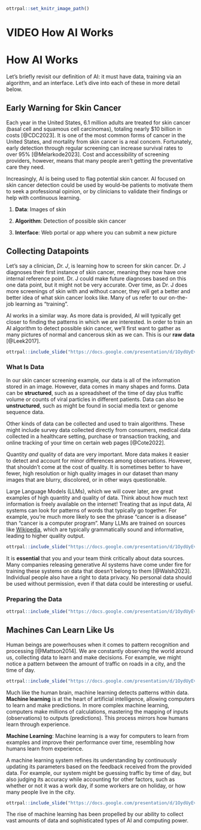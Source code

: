 
```r
ottrpal::set_knitr_image_path()
```

# VIDEO How AI Works

# How AI Works

Let's briefly revisit our definition of AI: it must have data, training via an algorithm, and an interface. Let's dive into each of these in more detail below.

## Early Warning for Skin Cancer

Each year in the United States, 6.1 million adults are treated for skin cancer (basal cell and squamous cell carcinomas), totaling nearly $10 billion in costs [@CDC2023]. It is one of the most common forms of cancer in the United States, and mortality from skin cancer is a real concern. Fortunately, early detection through regular screening can increase survival rates to over 95% [@Melarkode2023]. Cost and accessibility of screening providers, however, means that many people aren't getting the preventative care they need.

Increasingly, AI is being used to flag potential skin cancer. AI focused on skin cancer detection could be used by would-be patients to motivate them to seek a professional opinion, or by clinicians to validate their findings or help with continuous learning.

1. **Data**: Images of skin

1. **Algorithm**: Detection of possible skin cancer

1. **Interface**: Web portal or app where you can submit a new picture

## Collecting Datapoints

Let's say a clinician, *Dr. J*, is learning how to screen for skin cancer. Dr. J diagnoses their first instance of skin cancer, meaning they now have one internal reference point. Dr. J could make future diagnoses based on this one data point, but it might not be very accurate. Over time, as Dr. J does more screenings of skin with and without cancer, they will get a better and better idea of what skin cancer looks like. Many of us refer to our on-the-job learning as "training".

AI works in a similar way. As more data is provided, AI will typically get closer to finding the patterns in which we are interested. In order to train an AI algorithm to detect possible skin cancer, we'll first want to gather as many pictures of normal and cancerous skin as we can. This is our **raw data** [@Leek2017].

```r
ottrpal::include_slide("https://docs.google.com/presentation/d/1OydUyEv1uEzn8ONPznxH1mGd4VHC9n88_aUGqkHJX4I/edit#slide=id.g263e06ef889_36_153")
```

### What Is Data

In our skin cancer screening example, our data is all of the information stored in an image. However, data comes in many shapes and forms. Data can be **structured**, such as a spreadsheet of the time of day plus traffic volume or counts of viral particles in different patients. Data can also be **unstructured**, such as might be found in social media text or genome sequence data. 

Other kinds of data can be collected and used to train algorithms. These might include survey data collected directly from consumers, medical data collected in a healthcare setting, purchase or transaction tracking, and online tracking of your time on certain web pages [@Cote2022].

Quantity *and* quality of data are very important. More data makes it easier to detect and account for minor differences among observations. However, that shouldn't come at the cost of quality. It is sometimes better to have fewer, high resolution or high quality images in our dataset than many images that are blurry, discolored, or in other ways questionable.

Large Language Models (LLMs), which we will cover later, are great examples of high quantity and quality of data. Think about how much text information is freely available on the internet! Treating that as input data, AI systems can look for patterns of words that typically go together. For example, you're much more likely to see the phrase "cancer is a disease" than "cancer is a computer program". Many LLMs are trained on sources like [Wikipedia](https://www.wikipedia.org/), which are typically grammatically sound and informative, leading to higher quality output.

```r
ottrpal::include_slide("https://docs.google.com/presentation/d/1OydUyEv1uEzn8ONPznxH1mGd4VHC9n88_aUGqkHJX4I/edit#slide=id.g2a3877ab699_0_79")
```

<div class = "ethics"> 
It is **essential** that you and your team think critically about data sources. Many companies releasing generative AI systems have come under fire for training these systems on data that doesn't belong to them [@Walsh2023]. Individual people also have a right to data privacy. No personal data should be used without permission, even if that data could be interesting or useful.  
</div>

### Preparing the Data

```r
ottrpal::include_slide("https://docs.google.com/presentation/d/1OydUyEv1uEzn8ONPznxH1mGd4VHC9n88_aUGqkHJX4I/edit#slide=id.g263e06ef889_36_318")
```




## Machines Can Learn Like Us

Human beings are powerhouses when it comes to pattern recognition and processing [@Mattson2014]. We are constantly observing the world around us, collecting data to learn and make decisions. For example, we might notice a pattern between the amount of traffic on roads in a city, and the time of day. 

```r
ottrpal::include_slide("https://docs.google.com/presentation/d/1OydUyEv1uEzn8ONPznxH1mGd4VHC9n88_aUGqkHJX4I/edit#slide=id.gcf1264c749_0_140")
```

Much like the human brain, machine learning detects patterns within data. **Machine learning** is at the heart of artificial intelligence, allowing computers to learn and make predictions. In more complex machine learning, computers make millions of calculations, mastering the mapping of inputs (observations) to outputs (predictions). This process mirrors how humans learn through experience. 

<div class = "dictionary"> 
**Machine Learning**: Machine learning is a way for computers to learn from examples and improve their performance over time, resembling how humans learn from experience.
</div>

A machine learning system refines its understanding by continuously updating its parameters based on the feedback received from the provided data. For example, our system might be guessing traffic by time of day, but also judging its accuracy while accounting for other factors, such as whether or not it was a work day, if some workers are on holiday, or how many people live in the city. 

```r
ottrpal::include_slide("https://docs.google.com/presentation/d/1OydUyEv1uEzn8ONPznxH1mGd4VHC9n88_aUGqkHJX4I/edit#slide=id.g1965a5f7f0a_0_44")
```

The rise of machine learning has been propelled by our ability to collect vast amounts of data and sophisticated types of AI and computing power.
